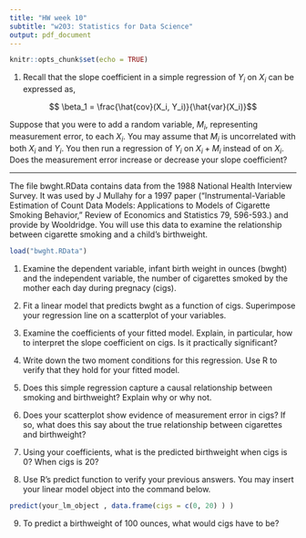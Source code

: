 ```yaml
---
title: "HW week 10"
subtitle: "w203: Statistics for Data Science"
output: pdf_document
---
```


```r
knitr::opts_chunk$set(echo = TRUE)
```

1. Recall that the slope coefficient in a simple regression of $Y_i$ on $X_i$ can be expressed as,

$$ \beta_1 = \frac{\hat{cov}(X_i, Y_i)}{\hat{var}(X_i)}$$

Suppose that you were to add a random variable, $M_i$, representing measurement error, to each $X_i$.  You may assume that $M_i$ is uncorrelated with both $X_i$ and $Y_i$.  You then run a regression of $Y_i$ on $X_i + M_i$ instead of on $X_i$.  Does the measurement error increase or decrease your slope coefficient?

-----

The file bwght.RData contains data from the 1988 National Health Interview Survey.  It was used by J Mullahy for a 1997 paper (“Instrumental-Variable Estimation of Count Data Models:  Applications to Models of Cigarette Smoking Behavior,” Review of Economics and Statistics 79, 596-593.) and provide by Wooldridge.  You will use this data to examine the relationship between cigarette smoking and a child's birthweight.

```r
load("bwght.RData")
```

1. Examine the dependent variable, infant birth weight in ounces (bwght) and the independent variable, the number of cigarettes smoked by the mother each day during pregnacy (cigs).

2. Fit a linear model that predicts bwght as a function of cigs.  Superimpose your regression line on a scatterplot of your variables.

3. Examine the coefficients of your fitted model.  Explain, in particular, how to interpret the slope coefficient on cigs.  Is it practically significant?

4. Write down the two moment conditions for this regression.  Use R to verify that they hold for your fitted model.

5. Does this simple regression capture a causal relationship between smoking and birthweight?  Explain why or why not.

6. Does your scatterplot show evidence of measurement error in cigs?  If so, what does this say about the true relationship between cigarettes and birthweight?

7. Using your coefficients, what is the predicted birthweight when cigs is 0?  When cigs is 20?

8. Use R's predict function to verify your previous answers.  You may insert your linear model object into the command below.

```r
predict(your_lm_object , data.frame(cigs = c(0, 20) ) )
```

9. To predict a birthweight of 100 ounces, what would cigs have to be?




